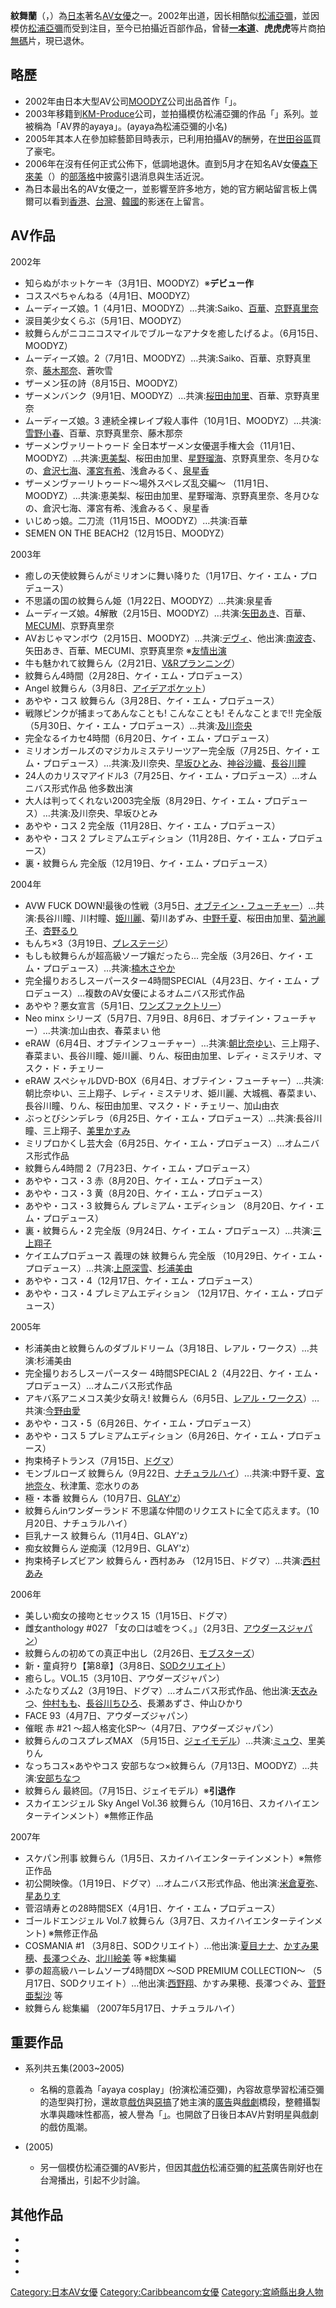 {{blpunsourced|time=2022-01-15T10:40:47+00:00}}
{{AV女優|md gausul azam
|モデル名=紋舞 らん
|ふりがな=もんぶ らん
|画像ファイル=
|別名=
|愛称=もんち6870606038
|生年=1983
|生月=3
|生日=4
|出身地={{JPN}}[[宮崎縣|宮崎縣]]
|血液型=O型
|時点=
|身長=152
|体重=41
|バスト=88
|ウエスト=60
|ヒップ=85
|カップ=F65
|股下=
|靴=23.5
|身体備考=
|AV出演期間=2002年 - 2006年（2007年）
|活動備考=
|他の活動=
|その他=
}}
{{japanese|japanese=紋舞 らん|kana=もんぶ らん|romaji=Monbu Ran}}
'''紋舞蘭'''（{{lang-ja|紋舞 らん}}，{{bd|1983年|3月4日|catIdx=Monbu, Ran}}）為[[日本|日本]]著名[[AV女優|AV女優]]之一。2002年出道，因长相酷似[[松浦亞彌|松浦亞彌]]，並因模仿[[松浦亞彌|松浦亞彌]]而受到注目，至今已拍攝近百部作品，曾替'''[[一本道|一本道]]'''、'''虎虎虎'''等片商拍[[無碼|無碼]]片，現已退休。

==略歷==
*2002年由日本大型AV公司[[MOODYZ|MOODYZ]]公司出品首作「{{lang|ja|知らぬがホットケーキ}}」。
*2003年移籍到[[KM-Produce|KM-Produce]]公司，並拍攝模仿松浦亞彌的作品「{{lang|ja|あやや・コス}}」系列。並被稱為「AV界的ayaya」。(ayaya為松浦亞彌的小名)
*2005年其本人在參加綜藝節目時表示，已利用拍攝AV的酬勞，在[[世田谷區|世田谷區]]買了豪宅。
*2006年在沒有任何正式公佈下，低調地退休。直到5月才在知名AV女優[[森下來美|森下來美]]（{{lang|ja|森下くるみ}}）的[[部落格|部落格]]中披露引退消息與生活近況。
*為日本最出名的AV女優之一，並影響至許多地方，她的官方網站留言板上偶爾可以看到[[香港|香港]]、[[台灣|台灣]]、[[韓國|韓國]]的影迷在上留言。

==AV作品==
; 2002年
* 知らぬがホットケーキ（3月1日、MOODYZ）※'''デビュー作'''
* コススペちゃんねる（4月1日、MOODYZ）
* ムーディーズ娘。1（4月1日、MOODYZ）…共演:Saiko、[[百華|百華]]、[[京野真里奈|京野真里奈]]
* 涙目美少女くらぶ（5月1日、MOODYZ）
* 紋舞らんがニコニコスマイルでブルーなアナタを癒したげるよ。（6月15日、MOODYZ）
* ムーディーズ娘。2（7月1日、MOODYZ）…共演:Saiko、百華、京野真里奈、[[藤木那奈|藤木那奈]]、蒼吹雪
* ザーメン狂の詩（8月15日、MOODYZ）
* ザーメンバンク（9月1日、MOODYZ）…共演:[[桜田由加里|桜田由加里]]、百華、京野真里奈
* ムーディーズ娘。3 連続全裸レイプ殺人事件（10月1日、MOODYZ）…共演:[[雪野小春|雪野小春]]、百華、京野真里奈、藤木那奈
* ザーメンヴァリートゥード 全日本ザーメン女優選手権大会（11月1日、MOODYZ）…共演:[[恵美梨|恵美梨]]、桜田由加里、[[星野瑠海|星野瑠海]]、京野真里奈、冬月ひなの、[[倉沢七海|倉沢七海]]、[[澤宮有希|澤宮有希]]、浅倉みるく、[[泉星香|泉星香]]
* ザーメンヴァーリトゥード〜場外スペレズ乱交編〜 （11月1日、MOODYZ）…共演:恵美梨、桜田由加里、星野瑠海、京野真里奈、冬月ひなの、倉沢七海、澤宮有希、浅倉みるく、泉星香
* いじめっ娘。二刀流（11月15日、MOODYZ）…共演:百華
* SEMEN ON THE BEACH2（12月15日、MOODYZ）

; 2003年
* 癒しの天使紋舞らんがミリオンに舞い降りた（1月17日、ケイ・エム・プロデュース）
* 不思議の国の紋舞らん姫（1月22日、MOODYZ）…共演:泉星香
* ムーディーズ娘。4解散（2月15日、MOODYZ）…共演:[[矢田あき|矢田あき]]、百華、[[MECUMI|MECUMI]]、京野真里奈
* AVおじゃマンボウ（2月15日、MOODYZ）…共演:[[デヴィ_(AV女優)|デヴィ]]、他出演:[[南波杏|南波杏]]、矢田あき、百華、MECUMI、京野真里奈 ※[[友情出演|友情出演]]
* 牛も魅かれて紋舞らん（2月21日、[[V&Rプランニング|V&Rプランニング]]）
* 紋舞らん4時間（2月28日、ケイ・エム・プロデュース）
* Angel 紋舞らん（3月8日、[[アイデアポケット|アイデアポケット]]）
* あやや・コス 紋舞らん（3月28日、ケイ・エム・プロデュース）
* 戦隊ピンクが捕まってあんなことも! こんなことも! そんなことまで!! 完全版（5月30日、ケイ・エム・プロデュース）…共演:[[及川奈央|及川奈央]]
* 完全なるイカセ4時間（6月20日、ケイ・エム・プロデュース）
* ミリオンガールズのマジカルミステリーツアー完全版（7月25日、ケイ・エム・プロデュース）…共演:及川奈央、[[早坂ひとみ|早坂ひとみ]]、[[神谷沙織|神谷沙織]]、[[長谷川瞳_(AV女優)|長谷川瞳]]
* 24人のカリスマアイドル3（7月25日、ケイ・エム・プロデュース）…オムニバス形式作品 他多数出演
* 大人は判ってくれない2003完全版（8月29日、ケイ・エム・プロデュース）…共演:及川奈央、早坂ひとみ
* あやや・コス 2 完全版（11月28日、ケイ・エム・プロデュース）
* あやや・コス 2 プレミアムエディション（11月28日、ケイ・エム・プロデュース）
* 裏・紋舞らん 完全版（12月19日、ケイ・エム・プロデュース）

; 2004年
* AVW FUCK DOWN!最後の性戦（3月5日、[[オブテイン・フューチャー|オブテイン・フューチャー]]）…共演:長谷川瞳、川村瞳、[[姫川麗|姫川麗]]、菊川あずみ、[[中野千夏|中野千夏]]、桜田由加里、[[菊池麗子|菊池麗子]]、[[杏野るり|杏野るり]]
* もんち×3（3月19日、[[プレステージ_(アダルトビデオ)|プレステージ]]）
* もしも紋舞らんが超高級ソープ嬢だったら… 完全版（3月26日、ケイ・エム・プロデュース）…共演:[[楠木さやか|楠木さやか]]
* 完全撮りおろしスーパースター4時間SPECIAL（4月23日、ケイ・エム・プロデュース）…複数のAV女優によるオムニバス形式作品
* あやや？悪女宣言（5月1日、[[ワンズファクトリー|ワンズファクトリー]]）
* Neo minx シリーズ（5月7日、7月9日、8月6日、オブテイン・フューチャー）…共演:加山由衣、春菜まい 他
* eRAW（6月4日、オブテインフューチャー）…共演:[[朝比奈ゆい|朝比奈ゆい]]、三上翔子、春菜まい、長谷川瞳、姫川麗、りん、桜田由加里、レディ・ミステリオ、マスク・ド・チェリー
* eRAW スペシャルDVD-BOX（6月4日、オブテイン・フューチャー）…共演:朝比奈ゆい、三上翔子、レディ・ミステリオ、姫川麗、大城楓、春菜まい、長谷川瞳、りん、桜田由加里、マスク・ド・チェリー、加山由衣
* ぶっとびシンデレラ（6月25日、ケイ・エム・プロデュース）…共演:長谷川瞳、三上翔子、[[美里かすみ|美里かすみ]]
* ミリプロかくし芸大会（6月25日、ケイ・エム・プロデュース）…オムニバス形式作品
* 紋舞らん4時間 2（7月23日、ケイ・エム・プロデュース）
* あやや・コス・3 赤（8月20日、ケイ・エム・プロデュース）
* あやや・コス・3 黄（8月20日、ケイ・エム・プロデュース）
* あやや・コス・3 紋舞らん プレミアム・エディション （8月20日、ケイ・エム・プロデュース）
* 裏・紋舞らん・2 完全版（9月24日、ケイ・エム・プロデュース）…共演:[[三上翔子|三上翔子]]
* ケイエムプロデュース 義理の妹 紋舞らん 完全版 （10月29日、ケイ・エム・プロデュース）…共演:[[上原深雪|上原深雪]]、[[杉浦美由|杉浦美由]]
* あやや・コス・4（12月17日、ケイ・エム・プロデュース）
* あやや・コス・4 プレミアムエディション （12月17日、ケイ・エム・プロデュース）

; 2005年
* 杉浦美由と紋舞らんのダブルドリーム（3月18日、レアル・ワークス）…共演:杉浦美由
* 完全撮りおろしスーパースター 4時間SPECIAL 2（4月22日、ケイ・エム・プロデュース）…オムニバス形式作品
* アキバ系アニメコス美少女萌え! 紋舞らん（6月5日、[[レアル・ワークス|レアル・ワークス]]）…共演:[[今野由愛|今野由愛]]
* あやや・コス・5（6月26日、ケイ・エム・プロデュース）
* あやや・コス 5 プレミアムエディション（6月26日、ケイ・エム・プロデュース）
* 拘束椅子トランス（7月15日、[[ドグマ_(アダルトビデオ)|ドグマ]]）
* モンブルローズ 紋舞らん（9月22日、[[ナチュラルハイ_(企業)|ナチュラルハイ]]）…共演:中野千夏、[[宮地奈々|宮地奈々]]、秋津薫、恋水りのあ
* 極・本番 紋舞らん（10月7日、[[GLAY'z|GLAY'z]]）
* 紋舞らんinワンダーランド 不思議な仲間のリクエストに全て応えます。（10月20日、ナチュラルハイ）
* 巨乳ナース 紋舞らん（11月4日、GLAY'z）
* 痴女紋舞らん 逆痴漢（12月9日、GLAY'z）
* 拘束椅子レズビアン 紋舞らん・西村あみ （12月15日、ドグマ）…共演:[[西村あみ|西村あみ]]

; 2006年
* 美しい痴女の接吻とセックス 15（1月15日、ドグマ）
* 雌女anthology #027 「女の口は嘘をつく。」（2月3日、[[アウダースジャパン|アウダースジャパン]]）
* 紋舞らんの初めての真正中出し（2月26日、[[モブスターズ|モブスターズ]]）
* 新・童貞狩り【第8章】（3月8日、[[SODクリエイト|SODクリエイト]]）
* 癒らし。VOL.15（3月10日、アウダーズジャパン）
* ふたなりズム2（3月19日、ドグマ）…オムニバス形式作品、他出演:[[天衣みつ|天衣みつ]]、[[仲村もも|仲村もも]]、[[長谷川ちひろ|長谷川ちひろ]]、長瀬あずさ、仲山ひかり
* FACE 93（4月7日、アウダーズジャパン）
* 催眠 赤 #21 〜超人格変化SP〜（4月7日、アウダーズジャパン）
* 紋舞らんのコスプレズMAX （5月15日、[[ネクスト_(アダルトビデオ)|ジェイモデル]]）…共演:[[ミュウ_(AV女優)|ミュウ]]、里美りん
* なっちコス×あややコス 安部ちなつ×紋舞らん（7月13日、MOODYZ）…共演:[[安部ちなつ|安部ちなつ]]
* 紋舞らん 最終回。（7月15日、ジェイモデル）※'''引退作'''
* スカイエンジェル Sky Angel Vol.36 紋舞らん（10月16日、スカイハイエンターテインメント）※無修正作品

; 2007年
* スケパン刑事 紋舞らん（1月5日、スカイハイエンターテインメント）※無修正作品
* 初公開映像。（1月19日、ドグマ）…オムニバス形式作品、他出演:[[米倉夏弥|米倉夏弥]]、[[星ありす|星ありす]]
* 菅沼靖寿との28時間SEX（4月1日、ケイ・エム・プロデュース）
* ゴールドエンジェル Vol.7 紋舞らん（3月7日、スカイハイエンターテインメント) ※無修正作品
* COSMANIA #1 （3月8日、SODクリエイト）…他出演:[[夏目ナナ|夏目ナナ]]、[[かすみ果穂|かすみ果穂]]、[[長澤つぐみ|長澤つぐみ]]、[[北川絵美_(AV女優)|北川絵美]] 等 ※総集編
* 夢の超高級ハーレムソープ4時間DX 〜SOD PREMIUM COLLECTION〜 （5月17日、SODクリエイト）…他出演:[[西野翔|西野翔]]、かすみ果穂、長澤つぐみ、[[菅野亜梨沙|菅野亜梨沙]] 等
* 紋舞らん 総集編 （2007年5月17日、ナチュラルハイ）

==重要作品==
*{{lang|ja|あやや・コス}}系列共五集(2003~2005)
**名稱的意義為「ayaya cosplay」(扮演松浦亞彌)，內容故意學習松浦亞彌的造型與打扮，還故意[[戲仿|戲仿]]與[[惡搞|惡搞]]了她主演的[[廣告|廣告]]與[[戲劇|戲劇]]橋段，整體攝製水準與趣味性都高，被人譽為「[https://web.archive.org/web/20060508211401/http://allabout.co.jp/entertainment/adultvideo/closeup/CU20050430A/ {{lang|ja|コスプレＡＶの金字塔}}」]。也開啟了日後日本AV片對明星與戲劇的戲仿風潮。
*{{lang|ja|これが噂の痙攣薬漬け単体ヴァージョン}}(2005)
**另一個模仿松浦亞彌的AV影片，但因其[[戲仿|戲仿]]松浦亞彌的[[红茶|紅茶]]廣告剛好也在台灣播出，引起不少討論。

==其他作品==
*{{lang|ja|不思議の国の紋舞らん姫}}
*{{lang|ja|癒しの天使紋舞らんがミリオンに舞い降りた}}
*{{lang|ja|美しい痴女の接吻とセックス 15}}
*{{lang|ja|なっちコス×あややコス　安部ちなつ　紋舞らん}}



{{DEFAULTSORT:Monbu, Ran}}
[[Category:日本AV女優|Category:日本AV女優]]
[[Category:Caribbeancom女優|Category:Caribbeancom女優]]
[[Category:宮崎縣出身人物|Category:宮崎縣出身人物]]